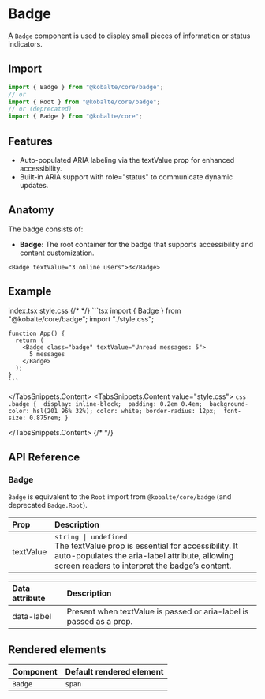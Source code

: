 
# Badge

A `Badge` component is used to display small pieces of information or status indicators.

## Import

```ts
import { Badge } from "@kobalte/core/badge";
// or
import { Root } from "@kobalte/core/badge";
// or (deprecated)
import { Badge } from "@kobalte/core";
```

## Features

- Auto-populated ARIA labeling via the textValue prop for enhanced accessibility.
- Built-in ARIA support with role="status" to communicate dynamic updates.

## Anatomy

The badge consists of:

- **Badge:** The root container for the badge that supports accessibility and content customization.

```tsx
<Badge textValue="3 online users">3</Badge>
```

## Example

<Preview>
	<BasicExample />
</Preview>

<TabsSnippets>
  <TabsSnippets.List>
    <TabsSnippets.Trigger value="index.tsx">index.tsx</TabsSnippets.Trigger>
    <TabsSnippets.Trigger value="style.css">style.css</TabsSnippets.Trigger>
  </TabsSnippets.List>
  {/* <!-- prettier-ignore-start -->*/}
  <TabsSnippets.Content value="index.tsx">
    ```tsx
    import { Badge } from "@kobalte/core/badge";
    import "./style.css";

    function App() {
      return (
        <Badge class="badge" textValue="Unread messages: 5">
          5 messages
        </Badge>
      );
    }
    ```

  </TabsSnippets.Content>
  <TabsSnippets.Content value="style.css">
    ```css
    .badge { 
      display: inline-block; 
      padding: 0.2em 0.4em; 
      background-color: hsl(201 96% 32%);
      color: white; border-radius: 12px; 
      font-size: 0.875rem;
    }
    ```

  </TabsSnippets.Content>
  {/* <!-- prettier-ignore-end -->*/}
</TabsSnippets>

## API Reference

### Badge

`Badge` is equivalent to the `Root` import from `@kobalte/core/badge` (and deprecated `Badge.Root`).

| Prop      | Description                                                                                                                                                                          |
| :-------- | :----------------------------------------------------------------------------------------------------------------------------------------------------------------------------------- |
| textValue | `string \| undefined` <br/> The textValue prop is essential for accessibility. It auto-populates the aria-label attribute, allowing screen readers to interpret the badge’s content. |

| Data attribute | Description                                                         |
| :------------- | :------------------------------------------------------------------ |
| data-label     | Present when textValue is passed or aria-label is passed as a prop. |

## Rendered elements

| Component | Default rendered element |
| :-------- | :----------------------- |
| `Badge`   | `span`                   |
